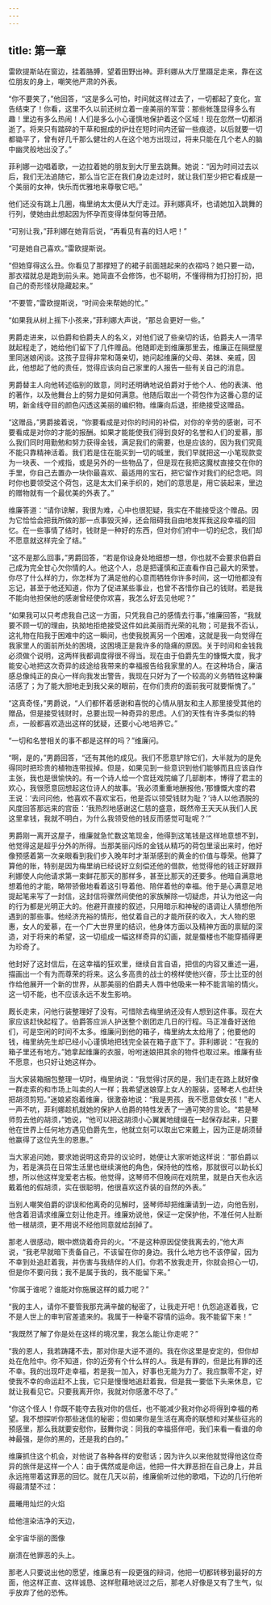 ```yaml
---
---
---
```

title: 第一章
---




雷欧提斯站在窗边，挂着胳膊，望着田野出神。菲利娜从大厅里蹑足走来，靠在这位朋友的身上，嘲笑他严肃的外表。

“你不要笑了，”他回答，“这是多么可怕，时间就这样过去了，一切都起了变化，宣告结束了！你看，这里不久以前还树立着一座美丽的军营：那些帐篷显得多么有趣！里边有多么热闹！人们是多么小心谨慎地保护着这个区域！现在忽然一切都消逝了。将来只有踏碎的干草和掘成的炉灶在短时间内还留一些痕迹，以后就要一切都锄平了，曾有好几千那么健壮的人在这个地方出现过，将来只能在几个老人的脑中幽灵般地出没了。”

菲利娜一边唱着歌，一边拉着她的朋友到大厅里去跳舞。她说：“因为时间过去以后，我们无法追随它，那么当它正在我们身边走过时，就让我们至少把它看成是一个美丽的女神，快乐而优雅地来尊敬它吧。”

他们还没有跳上几圈，梅里纳太太便从大厅走过。菲利娜真坏，也请她加入跳舞的行列，使她由此想起因为怀孕而变得体型何等丑陋。

“可别让我，”菲利娜在她背后说，“再看见有喜的妇人吧！”

“可是她自己喜欢。”雷欧提斯说。

“但她穿得这么丑。你看见了那撑短了的裙子前面翘起来的衣褶吗？她只要一动，那衣褶就总是跑到前头来。她简直不会修饰，也不聪明，不懂得稍为打扮打扮，把自己的奇形怪状隐藏起来。”

“不要管，”雷欧提斯说，“时间会来帮她的忙。”

“如果我从树上摇下小孩来，”菲利娜大声说，“那总会更好一些。”

男爵走进来，以伯爵和伯爵夫人的名义，对他们说了些亲切的话，伯爵夫人一清早就起程走了，她给他们留下了几件赠品。他随即走到维廉那里去，维廉正在隔壁屋里同迷娘闲谈。这孩子显得非常和蔼亲切，她问起维廉的父母、弟妹、亲戚，因此，他想起了他的责任，觉得应该向自己家里的人报告一些有关自己的消息。

男爵替主人向他转述临别的致意，同时还明确地说伯爵对于他个人、他的表演、他的著作，以及他舞台上的努力是如何满意。他随后取出一个荷包作为这番心意的证明，新金线夺目的颜色闪透这美丽的编织物。维廉向后退，拒绝接受这赠品。

“这赠品，”男爵接着说，“你要看成是对你的时间的补偿，对你的辛劳的感谢，可不要看成是对你的才能的报酬。如果才能能使我们得到良好的名誉和人们的爱慕，那么我们同时用勤勉和努力获得金钱，满足我们的需要，也是应该的，因为我们究竟不能只靠精神活着。我们若是住在能买到一切的城里，我们早就把这一小笔现款变为一块表、一个戒指，或是另外的一些物品了，但是现在我把这魔杖直接交在你的手里，你自己去置办一块你最喜欢、最适用的宝石，把它留作对我们的纪念吧。同时你也要领受这个荷包，这是太太们亲手织的，她们的意思是，用它装起来，里边的赠物就有一个最优美的外表了。”

维廉答道：“请你谅解，我很为难，心中也很犯疑，我实在不能接受这个赠品。因为它恰恰会把我所做的那一点事毁灭掉，还会阻碍我自由地发挥我这段幸福的回忆。在一些事情了结时，钱财是一种好的东西，但对你们府中一切的纪念，我们却不愿意就这样完全了结。”

“这不是那么回事，”男爵回答，“若是你设身处地细想一想，你也就不会要求伯爵自己成为完全甘心欠你情的人。他这个人，总是把谨慎和正直看作自己最大的荣誉。你尽了什么样的力，你怎样为了满足他的心意而牺牲你许多时间，这一切他都没有忘记，甚至于他还知道，你为了促进某些事业，也曾不吝惜你自己的钱财。若是我不能向他担保他的感谢曾经使你欢喜，我怎么好去见他呢？”

“如果我可以只考虑我自己这一方面，只凭我自己的感情去行事，”维廉回答，“我就要不顾一切的理由，执拗地拒绝接受这件如此美丽而光荣的礼物；可是我不否认，这礼物在陷我于困难中的这一瞬间，也使我脱离另一个困难，这就是我一向觉得在我家里人的面前所处的困境，这困境正是我许多的隐痛的原因。关于时间和金钱我必须做个说明，这两样我都调度得很不得当。现在由于伯爵先生的慷慨大度，我才能安心地把这次奇异的歧途给我带来的幸福报告给我家里的人。在这种场合，廉洁感总像纯正的良心一样向我发出警告，我现在只好为了一个较高的义务牺牲这种廉洁感了；为了能大胆地走到我父亲的眼前，在你们贵府的面前我可就要惭愧了。”

“这真奇怪，”男爵说，“人们都怀着感谢和喜悦的心情从朋友和主人那里接受其他的赠品，但是接受钱财时，总要出现一种奇异的思虑。人们的天性有许多类似的特点，一般都喜欢造出这样的犹疑，还要小心地培养它。”

“一切和名誉相关的事不都是这样的吗？”维廉问。

“啊，是的，”男爵回答，“还有其他的成见。我们不愿意铲除它们，大半就为的是免得同时把珍贵的植物连带拔掉。但是，如果见到一些意识到他们能够而且应该自作主张，我也是很愉快的。有一个诗人给一个宫廷戏院编了几部剧本，博得了君主的欢心，我很愿意回想起这位诗人的故事。‘我必须重重地酬报他，’那慷慨大度的君王说：‘去问问他，他喜欢不喜欢宝石，他是否以领受钱财为耻？’诗人以他洒脱的风度回答那远来的宫臣：‘我热烈地感谢这仁慈的盛意，既然帝王天天从我们人民这里拿钱，我就不明白，为什么我领受他的钱反而感觉可耻呢？’”

男爵刚一离开这屋子，维廉就急忙数这笔现金，他得到这笔钱是这样地意想不到，他觉得这是超乎分外的所得。当那美丽闪烁的金钱从精巧的荷包里滚出来时，他好像预感着第一次亲眼看到我们步入晚年时才渐渐感到的黄金的价值与尊荣。他算了算他的账，特别是因为梅里纳已经说好立刻偿还他的借款，他觉得他的钱正好跟菲利娜使人向他请求第一束鲜花那天的那样多，甚至比那天的还要多。他暗自满意地想着他的才能，略带骄傲地看着这引导着他、陪伴着他的幸福。他于是心满意足地提起笔来写了一封信，这封信将骤然间使他的家族解除一切疑虑，并认为他这一向的行为都是光明正大的。他避开直接的叙述，只用暗示和神秘的语调让人猜想他所遇到的那些事。他经济充裕的情形，他仗着自己的才能所获的收入，大人物的恩惠，女人的爱慕，在一个广大世界里的结识，他身体方面以及精神方面的禀赋的深造，对于将来的希望，这一切组成一幅这样奇异的幻画，就是蜃楼也不能穿插得更为珍奇了。

他封好了这封信后，在这幸福的狂欢里，继续自言自语，把信的内容又重述一遍，描画出一个有为而尊荣的将来。这么多高贵的战士的榜样使他兴奋，莎士比亚的创作给他展开一个新的世界，从那美丽的伯爵夫人唇中他吸来一种不能言喻的情火。这一切不能，也不应该永远不发生影响。

厩长走来，问他行装整理好了没有。可惜除去梅里纳还没有人想到这件事。现在大家应该赶快起程了。伯爵答应派人护送整个剧团走几日的行程。马正准备好送他们，可是空闲的时间不太多。维廉问到他的箱子，梅里纳太太给用了；他要他的钱，梅里纳先生却已经小心谨慎地把钱完全装在箱子底下了。菲利娜说：“在我的箱子里还有地方。”她拿起维廉的衣服，吩咐迷娘把其余的物件也取过来。维廉有些不愿意，也只好让她这样办。

当大家装箱捆包整理一切时，梅里纳说：“我觉得讨厌的是，我们走在路上就好像一群走索的和市场上叫卖的人一样；我希望迷娘穿上女人的服装，竖琴老人也赶快把胡须剪短。”迷娘紧抱着维廉，很激奋地说：“我是男孩，我不愿意做女孩！”老人一声不吭，菲利娜趁机就她的保护人伯爵的特性发表了一通可笑的言论。“若是琴师剪去他的胡须，”她说，“他可以把这胡须小心翼翼地缝缀在一起保存起来，只要他在世界上任何地方遇见伯爵先生，他就立刻可以取出它来戴上，因为正是胡须替他赢得了这位先生的恩惠。”

当大家追问她，要求她说明这奇异的议论时，她便让大家听她这样说：“那伯爵以为，若是演员在日常生活里也继续演他的角色，保持他的性格，那就很可以助长幻想，所以他这样宠爱老古板。他觉得，这琴师不但晚间在戏院里，就是白天也永远戴着他的假胡须，实在很聪明，他很喜欢这乔装的自然的外表。”

当别人嘲笑伯爵的谬误和他离奇的见解时，竖琴师却把维廉请到一边，向他告别，他含着泪请求维廉立刻让他走开。维廉劝说他，保证一定保护他，不准任何人扯断他一根胡须，更不用说不经他同意就给刮掉了。

那老人很感动，眼中燃烧着奇异的火。“不是这种原因促使我离去的，”他大声说，“我老早就暗下责备自己，不该留在你的身边。我什么地方也不该停留，因为不幸到处追赶着我，并伤害与我结伴的人们。你若不放我走开，你就会担心一切，但是你不要问我；我不是属于我的，我不能留下来。”

“你属于谁呢？谁能对你施展这样的威力呢？”

“我的主人，请你不要管我那充满辛酸的秘密了，让我走开吧！仇怨追逐着我，它不是人世上的审判官差遣来的。我属于一种毫不容情的运命。我不能留下来！”

“我既然了解了你是处在这样的境况里，我怎么能让你走呢？”

“我的恩人，我若踌躇不去，那对你是大逆不道的。我在你这里是安定的，但你却处在危险中。你不知道，你的近旁有个什么样的人。我是有罪的，但是比有罪的还不幸。我的出现吓走幸福，若是我一加入，好事也无能为力了。我应飘零不定，好使我不幸的命运赶不上我，它只是慢慢地追赶着我，但是我一要低下头来休息，它就让我看见它。只要我离开你，我就对你感激不尽了。”

“你这个怪人！你既不能夺去我对你的信任，也不能减少我对你必将得到幸福的希望。我不想探听你那些迷信的秘密；但如果你是生活在离奇的联想和对某些征兆的预感里，那么我就要安慰你，鼓舞你说：同我的幸福搭伴吧，我们来看一看谁的命神最强，是你的黑的，还是我的白的。”

维廉抓住这个机会，对他说了各种各样的安慰话；因为许久以来他就觉得他这位奇异的旅伴是这样一个人：由于偶然或是命运，他把一件大罪恶担在自己身上，并且永远拖带着这罪恶的回忆。就在几天以前，维廉偷听过他的歌唱，下边的几行他听得最清楚不过：

晨曦用灿烂的火焰

给他渲染洁净的天边，

全宇宙华丽的图像

崩溃在他罪恶的头上。

那老人只要说出他的愿望，维廉总有一段更强的辩词，他把一切都转移到最好的方面，他这样正直、这样诚恳、这样慰藉地说过之后，那老人好像是又有了生气，似乎放弃了他的恐怖。